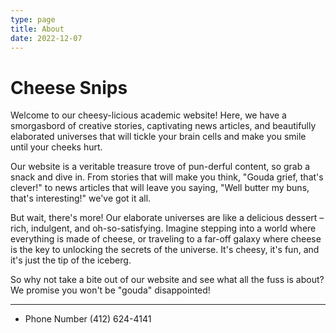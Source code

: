 ```yaml
---
type: page
title: About
date: 2022-12-07
---
```


# Cheese Snips


Welcome to our cheesy-licious academic website! Here, we have a smorgasbord of creative stories, captivating news articles, and beautifully elaborated universes that will tickle your brain cells and make you smile until your cheeks hurt.

Our website is a veritable treasure trove of pun-derful content, so grab a snack and dive in. From stories that will make you think, "Gouda grief, that's clever!" to news articles that will leave you saying, "Well butter my buns, that's interesting!" we've got it all.

But wait, there's more! Our elaborate universes are like a delicious dessert – rich, indulgent, and oh-so-satisfying. Imagine stepping into a world where everything is made of cheese, or traveling to a far-off galaxy where cheese is the key to unlocking the secrets of the universe. It's cheesy, it's fun, and it's just the tip of the iceberg.

So why not take a bite out of our website and see what all the fuss is about? We promise you won't be "gouda" disappointed!

---

- Phone Number (412) 624-4141